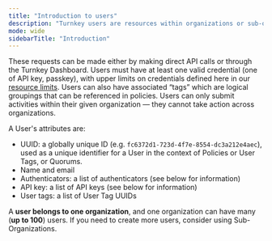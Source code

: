 ```yaml
---
title: "Introduction to users"
description: "Turnkey users are resources within organizations or sub-organizations that can submit activities to Turnkey via a valid credential (e.g., API key, passkey)."
mode: wide
sidebarTitle: "Introduction"
---
```


 These requests can be made either by making direct API calls or through the Turnkey Dashboard. Users must have at least one valid credential (one of API key, passkey), with upper limits on credentials defined here in our [resource limits](/concepts/resource-limits). Users can also have associated “tags” which are logical groupings that can be referenced in policies. Users can only submit activities within their given organization — they cannot take action across organizations.

A User's attributes are:

* UUID: a globally unique ID (e.g. `fc6372d1-723d-4f7e-8554-dc3a212e4aec`), used as a unique identifier for a User in the context of Policies or User Tags, or Quorums.
* Name and email
* Authenticators: a list of authenticators (see below for information)
* API key: a list of API keys (see below for information)
* User tags: a list of User Tag UUIDs

A **user belongs to one organization**, and one organization can have many (**up to 100**) users. If you need to create more users, consider using Sub-Organizations.
